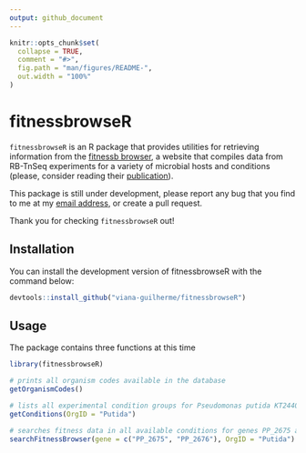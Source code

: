 ```yaml
---
output: github_document
---
```


<!-- README.md is generated from README.Rmd. Please edit that file -->

```r
knitr::opts_chunk$set(
  collapse = TRUE,
  comment = "#>",
  fig.path = "man/figures/README-",
  out.width = "100%"
)
```

# fitnessbrowseR

<!-- badges: start -->
<!-- badges: end -->

`fitnessbrowseR` is an R package that provides utilities for retrieving information from the [fitnessb browser](https://fit.genomics.lbl.gov/), a website that compiles data from RB-TnSeq experiments for a variety of microbial hosts and conditions (please, consider reading their [publication](https://mbio.asm.org/content/6/3/e00306-15.full)).

This package is still under development, please report any bug that you find to me at my [email address](viana.guilherme@proton.me), or create a pull request.

Thank you for checking `fitnessbrowseR` out!

## Installation

You can install the development version of fitnessbrowseR with the command below:

``` r
devtools::install_github("viana-guilherme/fitnessbrowseR")
```

## Usage

The package contains three functions at this time
```r
library(fitnessbrowseR)

# prints all organism codes available in the database
getOrganismCodes()

# lists all experimental condition groups for Pseudomonas putida KT2440
getConditions(OrgID = "Putida")

# searches fitness data in all available conditions for genes PP_2675 and PP_2676 in P. putida
searchFitnessBrowser(gene = c("PP_2675", "PP_2676"), OrgID = "Putida")

```
